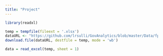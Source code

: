 ```yaml
---
title: "Project"
---
```


```r
library(readxl)
```

```r
temp = tempfile(fileext = '.xlsx')
dataURL <- "https://github.com/lrsulli/GovAnalytics/blob/master/Data/fp_survey_2_15_13.xlsx"
download.file(dataURL, destfile = temp, mode = 'wb')

data = read_excel(temp, sheet = 1)
```

